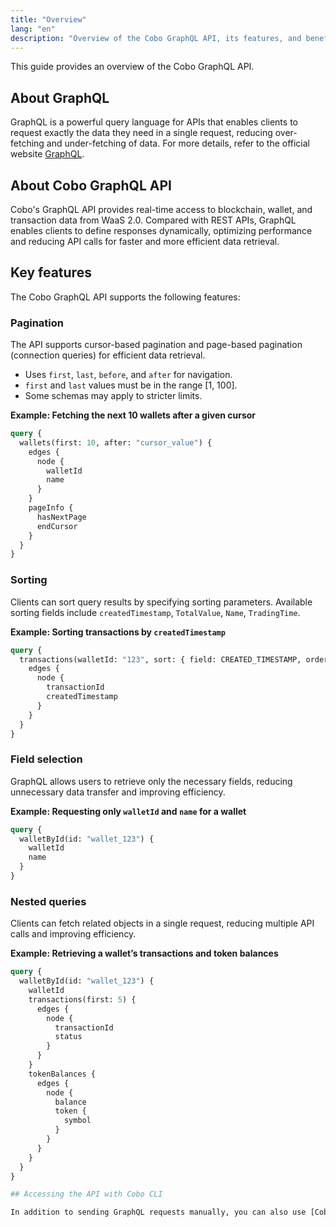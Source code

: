 ```yaml
---
title: "Overview"
lang: "en"
description: "Overview of the Cobo GraphQL API, its features, and benefits for efficient data retrieval."
---
```


This guide provides an overview of the Cobo GraphQL API.

## About GraphQL

GraphQL is a powerful query language for APIs that enables clients to request exactly the data they need in a single request, reducing over-fetching and under-fetching of data. For more details, refer to the official website [GraphQL](https://graphql.org).

## About Cobo GraphQL API
Cobo's GraphQL API provides real-time access to blockchain, wallet, and transaction data from WaaS 2.0. Compared with REST APIs, GraphQL enables clients to define responses dynamically, optimizing performance and reducing API calls for faster and more efficient data retrieval.

## Key features

The Cobo GraphQL API supports the following features:

### Pagination  
The API supports cursor-based pagination and page-based pagination (connection queries) for efficient data retrieval.

- Uses `first`, `last`, `before`, and `after` for navigation.  
- `first` and `last` values must be in the range [1, 100].  
- Some schemas may apply to stricter limits.

**Example: Fetching the next 10 wallets after a given cursor**
```graphql
query {
  wallets(first: 10, after: "cursor_value") {
    edges {
      node {
        walletId
        name
      }
    }
    pageInfo {
      hasNextPage
      endCursor
    }
  }
}
```

### Sorting  
Clients can sort query results by specifying sorting parameters. Available sorting fields include `createdTimestamp`, `TotalValue`, `Name`, `TradingTime`.

**Example: Sorting transactions by `createdTimestamp`**
```graphql
query {
  transactions(walletId: "123", sort: { field: CREATED_TIMESTAMP, order: DESC }) {
    edges {
      node {
        transactionId
        createdTimestamp
      }
    }
  }
}
```

### Field selection  
GraphQL allows users to retrieve only the necessary fields, reducing unnecessary data transfer and improving efficiency.

**Example: Requesting only `walletId` and `name` for a wallet**
```graphql
query {
  walletById(id: "wallet_123") {
    walletId
    name
  }
}
```

### Nested queries  
Clients can fetch related objects in a single request, reducing multiple API calls and improving efficiency.

**Example: Retrieving a wallet’s transactions and token balances**
```graphql
query {
  walletById(id: "wallet_123") {
    walletId
    transactions(first: 5) {
      edges {
        node {
          transactionId
          status
        }
      }
    }
    tokenBalances {
      edges {
        node {
          balance
          token {
            symbol
          }
        }
      }
    }
  }
}

## Accessing the API with Cobo CLI

In addition to sending GraphQL requests manually, you can also use [Cobo CLI](/v2/developer-tools/cobo-cli/graphql-queries) to send queries directly from your terminal. This is especially useful for testing, scripting, or automation scenarios.
